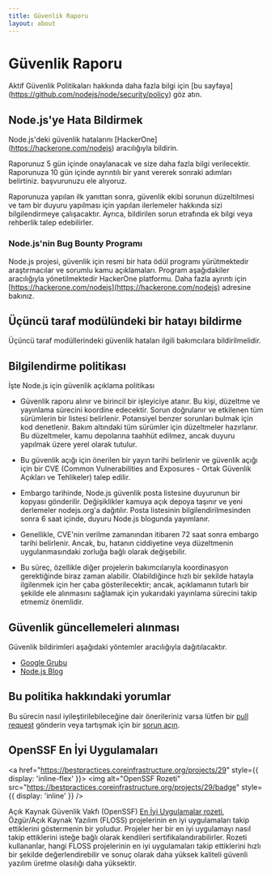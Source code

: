 ```yaml
---
title: Güvenlik Raporu
layout: about
---
```


# Güvenlik Raporu

Aktif Güvenlik Politikaları hakkında daha fazla bilgi için \[bu sayfaya] (https://github.com/nodejs/node/security/policy) göz atın.

## Node.js'ye Hata Bildirmek

Node.js'deki güvenlik hatalarını \[HackerOne] (https://hackerone.com/nodejs) aracılığıyla bildirin.

Raporunuz 5 gün içinde onaylanacak ve size daha fazla bilgi verilecektir.
Raporunuza 10 gün içinde ayrıntılı bir yanıt vererek sonraki adımları belirtiniz.
başvurunuzu ele alıyoruz.

Raporunuza yapılan ilk yanıttan sonra, güvenlik ekibi sorunun düzeltilmesi ve tam bir duyuru yapılması için yapılan ilerlemeler hakkında sizi bilgilendirmeye çalışacaktır. Ayrıca, bildirilen sorun etrafında ek bilgi veya rehberlik talep edebilirler.

### Node.js'nin Bug Bounty Programı

Node.js projesi, güvenlik için resmi bir hata ödül programı yürütmektedir
araştırmacılar ve sorumlu kamu açıklamaları. Program aşağıdakiler aracılığıyla yönetilmektedir
HackerOne platformu. Daha fazla ayrıntı için [https://hackerone.com/nodejs](https://hackerone.com/nodejs) adresine bakınız.

## Üçüncü taraf modülündeki bir hatayı bildirme

Üçüncü taraf modüllerindeki güvenlik hataları ilgili bakımcılara bildirilmelidir.

## Bilgilendirme politikası

İşte Node.js için güvenlik açıklama politikası

* Güvenlik raporu alınır ve birincil bir işleyiciye atanır. Bu kişi, düzeltme ve yayınlama sürecini koordine edecektir. Sorun doğrulanır ve etkilenen tüm sürümlerin bir listesi belirlenir. Potansiyel benzer sorunları bulmak için kod denetlenir. Bakım altındaki tüm sürümler için düzeltmeler hazırlanır. Bu düzeltmeler, kamu depolarına taahhüt edilmez, ancak duyuru yapılmak üzere yerel olarak tutulur.

* Bu güvenlik açığı için önerilen bir yayın tarihi belirlenir ve güvenlik açığı için bir CVE (Common Vulnerabilities and Exposures - Ortak Güvenlik Açıkları ve Tehlikeler) talep edilir.

* Embargo tarihinde, Node.js güvenlik posta listesine duyurunun bir kopyası gönderilir. Değişiklikler kamuya açık depoya taşınır ve yeni derlemeler nodejs.org'a dağıtılır. Posta listesinin bilgilendirilmesinden sonra 6 saat içinde, duyuru Node.js blogunda yayımlanır.

* Genellikle, CVE'nin verilme zamanından itibaren 72 saat sonra embargo tarihi belirlenir. Ancak, bu, hatanın ciddiyetine veya düzeltmenin uygulanmasındaki zorluğa bağlı olarak değişebilir.

* Bu süreç, özellikle diğer projelerin bakımcılarıyla koordinasyon gerektiğinde biraz zaman alabilir. Olabildiğince hızlı bir şekilde hatayla ilgilenmek için her çaba gösterilecektir; ancak, açıklamanın tutarlı bir şekilde ele alınmasını sağlamak için yukarıdaki yayınlama sürecini takip etmemiz önemlidir.

## Güvenlik güncellemeleri alınması

Güvenlik bildirimleri aşağıdaki yöntemler aracılığıyla dağıtılacaktır.

* [Google Grubu](https://groups.google.com/group/nodejs-sec)
* [Node.js Blog](/blog)

## Bu politika hakkındaki yorumlar

Bu sürecin nasıl iyileştirilebileceğine dair önerileriniz varsa lütfen bir [pull request](https://github.com/nodejs/nodejs.org) gönderin veya tartışmak için bir [sorun açın](https://github.com/nodejs/security-wg/issues/new).

## OpenSSF En İyi Uygulamaları

<a href="https://bestpractices.coreinfrastructure.org/projects/29" style={{ display: 'inline-flex' }}>
  <img alt="OpenSSF Rozeti" src="https://bestpractices.coreinfrastructure.org/projects/29/badge" style={{ display: 'inline' }} />
</a>

Açık Kaynak Güvenlik Vakfı (OpenSSF) [En İyi Uygulamalar rozeti](https://github.com/coreinfrastructure/best-practices-badge), Özgür/Açık Kaynak Yazılım (FLOSS) projelerinin en iyi uygulamaları takip ettiklerini göstermenin bir yoludur. Projeler her bir en iyi uygulamayı nasıl takip ettiklerini isteğe bağlı olarak kendileri sertifikalandırabilirler. Rozeti kullananlar, hangi FLOSS projelerinin en iyi uygulamaları takip ettiklerini hızlı bir şekilde değerlendirebilir ve sonuç olarak daha yüksek kaliteli güvenli yazılım üretme olasılığı daha yüksektir.
